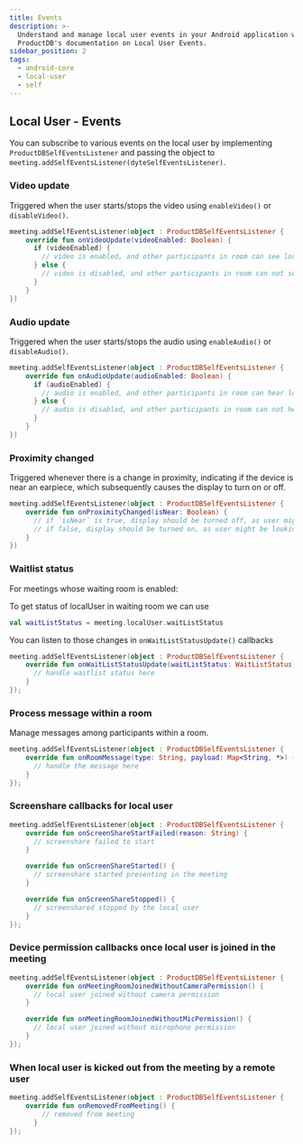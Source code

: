 ```yaml
---
title: Events
description: >-
  Understand and manage local user events in your Android application with
  ProductDB's documentation on Local User Events.
sidebar_position: 2
tags:
  - android-core
  - local-user
  - self
---
```


## Local User - Events

You can subscribe to various events on the local user by implementing `ProductDBSelfEventsListener` and passing the object to `meeting.addSelfEventsListener(dyteSelfEventsListener)`.

### Video update

Triggered when the user starts/stops the video using `enableVideo()` or
`disableVideo()`.

```kotlin
meeting.addSelfEventsListener(object : ProductDBSelfEventsListener {
    override fun onVideoUpdate(videoEnabled: Boolean) {
      if (videoEnabled) {
        // video is enabled, and other participants in room can see local user
      } else {
        // video is disabled, and other participants in room can not see local user.
      }
    }
})
```

### Audio update

Triggered when the user starts/stops the audio using `enableAudio()` or
`disableAudio()`.

```kotlin
meeting.addSelfEventsListener(object : ProductDBSelfEventsListener {
    override fun onAudioUpdate(audioEnabled: Boolean) {
      if (audioEnabled) {
        // audio is enabled, and other participants in room can hear local user
      } else {
        // audio is disabled, and other participants in room can not hear local user.
      }
    }
})
```

### Proximity changed

Triggered whenever there is a change in proximity, indicating if the device is near an earpiece, which subsequently causes the display to turn on or off.

```kotlin
meeting.addSelfEventsListener(object : ProductDBSelfEventsListener {
    override fun onProximityChanged(isNear: Boolean) {
      // if `isNear` is true, display should be turned off, as user might be speaking through earpiece
      // if false, display should be turned on, as user might be looking at display and listening through speaker/earphones.
    }
})
```

### Waitlist status

For meetings whose waiting room is enabled:

To get status of localUser in waiting room we can use

```kotlin
val waitListStatus = meeting.localUser.waitListStatus
```

You can listen to those changes in `onWaitListStatusUpdate()` callbacks

```kotlin
meeting.addSelfEventsListener(object : ProductDBSelfEventsListener {
    override fun onWaitListStatusUpdate(waitListStatus: WaitListStatus) {
      // handle waitlist status here
    }
});
```

### Process message within a room

Manage messages among participants within a room.

```kotlin
meeting.addSelfEventsListener(object : ProductDBSelfEventsListener {
    override fun onRoomMessage(type: String, payload: Map<String, *>) {
      // handle the message here
    }
});
```

### Screenshare callbacks for local user

```kotlin
meeting.addSelfEventsListener(object : ProductDBSelfEventsListener {
    override fun onScreenShareStartFailed(reason: String) {
      // screenshare failed to start
    }

    override fun onScreenShareStarted() {
      // screenshare started presenting in the meeting
    }

    override fun onScreenShareStopped() {
      // screenshared stopped by the local user
    }
});
```

### Device permission callbacks once local user is joined in the meeting

```kotlin
meeting.addSelfEventsListener(object : ProductDBSelfEventsListener {
    override fun onMeetingRoomJoinedWithoutCameraPermission() {
      // local user joined without camera permission 
    }

    override fun onMeetingRoomJoinedWithoutMicPermission() {
      // local user joined without microphone permission 
    }
});
```

### When local user is kicked out from the meeting by a remote user

```kotlin
meeting.addSelfEventsListener(object : ProductDBSelfEventsListener {
    override fun onRemovedFromMeeting() {
        // removed from meeting
      }
});
```
